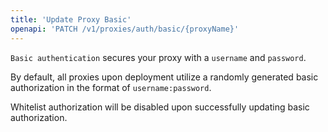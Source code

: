 ```yaml
---
title: 'Update Proxy Basic'
openapi: 'PATCH /v1/proxies/auth/basic/{proxyName}'
---
```


`Basic authentication` secures your proxy with a `username` and `password`.

By default, all proxies upon deployment utilize a randomly generated basic authorization in the format of `username:password`.

<Info>Whitelist authorization will be disabled upon successfully updating basic authorization.</Info>
